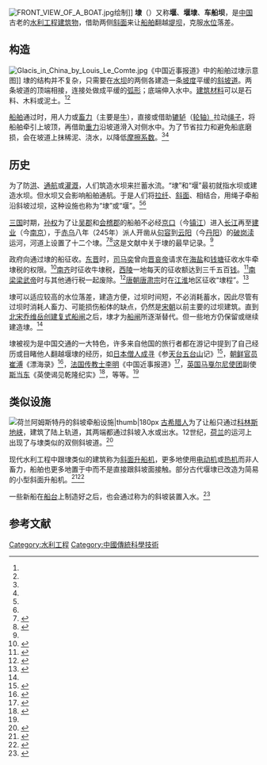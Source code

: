 [[File:FRONT_VIEW_OF_A_BOAT.jpg|thumb]]绘制]]
{{河流系列模板}}
'''埭'''（{{標音|拼音=dài|注音=ㄉㄞˋ}}）又称'''堰'''、'''堰埭'''、'''车船坝'''，是[[中国|中国]]古老的[[水利工程|水利工程]][[建筑物|建筑物]]，借助两侧[[斜面|斜面]]来让[[船舶|船舶]]翻越[[堤坝|堤坝]]，克服[[水位|水位]]落差。
==构造==
[[File:Glacis_in_China_by_Louis_Le_Comte.jpg|thumb]]《中国近事报道》中的船舶过埭示意图]]
埭的结构并不复杂，只需要在[[水坝|水坝]]的两侧各建造一条[[坡度|坡度]]平缓的[[斜面|斜坡道]]。两条坡道的顶端相接，连接处做成平缓的[[弧形|弧形]]；底端伸入水中。[[建筑材料|建筑材料]]可以是石料、木料或泥土。<ref name=LSM/><ref name=SCC/>{{rp|363}}

[[船舶|船舶]]通过时，用人力或[[畜力运输|畜力]]（主要是[[牛|牛]]），直接或借助[[辘轳|辘轳]]（[[轮轴|轮轴）]]拉动[[绳子|绳子]]，将船舶牵引上坡顶，再借助[[引力|重力]]沿坡道滑入对侧水中。为了节省拉力和避免船底磨损，会在坡道上抹稀泥、浇水，以降低[[摩擦系数|摩擦系数]]。<ref name=LSM/><ref name=SCC/>{{rp|363}}

==历史==
为了防[[洪水|洪]]、[[航运|通航]]或[[灌溉|灌溉]]，人们筑造水坝来拦蓄水流。“埭”和“堰”最初就指水坝或建造水坝。但水坝又会影响船舶通航。于是人们将[[纤夫|拉纤]]、[[斜面|斜面]]、{{Link-en|联水陆路|portage}}相结合，用绳子牵船沿斜坡过坝，这种设施也称为“埭”或“堰”。<ref name=SCC/>{{rp|363}}<ref name=LSM/>

[[三国|三国]]时期，[[孙权|孙权]]为了让[[吴郡|吴郡]]和[[会稽郡|会稽郡]]的船舶不必经[[京口|京口]]（今[[镇江|镇江]]）进入[[长江|长江]]再至[[建业|建业]]（今[[南京|南京]]），于[[赤乌|赤乌]]八年（245年）派人开凿从[[句容|句容]]到[[曲阿县|云阳]]（今[[丹阳市|丹阳]]）的[[破岗渎|破岗渎]]运河，河道上设置了十二个埭。<ref>{{cite book|title={{cws|title=太平御览·卷七十三·地部三十八|link=太平御覽/0073}}}}</ref><ref>{{cite book|author=陈寿|title={{cws|title=三国志·吴书·吴主传|link=三國志/卷47}}}}</ref>这是文献中关于埭的最早记录。<ref name=LSM/>

政府向通过埭的船征收{{le|通行税|Toll (fee)}}。[[东晋|东晋]]时，[[司马奕|司马奕]]曾向[[晋哀帝|晋哀帝]]请求在[[海盐县|海盐]]和[[钱塘县|钱塘]]征收水牛牵埭税的权限。<ref>{{cite book|author=房玄龄|title={{cws|title=晉書·卷七十八·列传第四十八|link=晉書/卷078}}}}</ref>[[南齐|南齐]]时征收牛埭税，[[西兴街道_(杭州市)|西陵]]一地每天的征收额达到三千五百[[铜钱|钱]]。<ref>{{cite book|author=萧子显|title={{cws|title=南齐书·卷四十六·列传第二十七|link=南齊書/卷46}}}}</ref>[[南梁|南梁]][[梁武帝|梁武帝]]时与其他通行税一起废除。<ref>{{cite book|author=姚思廉|title={{cws|title=梁书·卷三·本纪第三|link=梁書/卷03}}}}</ref>[[唐朝|唐朝]][[唐肃宗|唐肃宗]]时在[[江淮|江淮]]地区征收“埭程”。<ref>{{cite book|author=杜佑|title=通典·食貨十一|url=https://ctext.org/tongdian/11/zh|access-date=2020-08-20|archive-date=2020-09-25|archive-url=https://web.archive.org/web/20200925161810/https://ctext.org/tongdian/11/zh|dead-url=no}}</ref>

埭可以适应较高的水位落差，建造方便，过坝时间短，不必消耗蓄水，因此尽管有过坝时消耗人畜力、可能损伤船体的缺点，仍然是[[宋朝|宋朝]]以前主要的过坝建筑。直到[[北宋|北宋]][[宋朝科技#建筑与土木工程|乔维岳创建复式船闸]]之后，埭才为[[船闸|船闸]]所逐渐替代。但一些地方仍保留或继续建造埭。<ref name=LSM/>

埭被视为是中国交通的一大特色，许多来自他国的旅行者都在游记中提到了自己经历或目睹他人翻越堰埭的经历，如[[日本|日本]][[比丘|僧人]][[成寻|成寻]]《参[[天台山_(浙江)|天台]][[五台山|五台山]]记》<ref>{{Cite book|title=参天台五台山记|last=释成寻|publisher=花山文艺出版社|year=2008|isbn=7-80755-305-7|location=石家庄|others=白化文,李鼎霞(校点)|first=|pages=}}</ref>{{Rp|79,88,90}}，[[朝鲜王朝|朝鲜]][[官员|官员]][[崔溥|崔溥]]《漂海录》<ref>{{Cite book|title=崔溥漂海录校注|last=崔溥|publisher=上海书店出版社|year=2013|isbn=978-7-5458-0823-0|location=上海|others=朴元熇(校注)|pages=}}</ref>{{Rp|43-45,163}}，[[法国|法国]][[传教士|传教士]][[李明_(传教士)|李明]]《中国近事报道》<ref>{{Cite book|title=''Nouveaux mémoires sur l'état présent de la Chine''|last=Louis|first=Le Comte|publisher={{link-fr|让·阿尼松|Jean Anisson}}|year=1696|location=巴黎|url=https://archive.org/details/gri_000133125010712483/page/n281/mode/2up|volume=1|language=fr}}</ref>{{Rp|230-231}}，[[英国|英国]][[马戛尔尼使团|马戛尔尼使团]]副使[[乔治·伦纳德·斯当东|斯当东]]《英使谒见乾隆纪实》<ref>{{Cite book|title=英使谒见乾隆纪实|author=斯当东|publisher=上海书店出版社|year=2005|location=上海|isbn=7-80678-267-2}}</ref>{{rp|443}}，等等。<ref name=SCC/>{{rp|363-364}}

==类似设施==
[[File:Overhaal_aan_de_Baarsjes,_Overtoom.jpg|[[荷兰]][[阿姆斯特丹|阿姆斯特丹]]的斜坡牵船设施|thumb|180px]]
[[古希腊人|古希腊人]]为了让船只通过[[科林斯地峡|科林斯地峡]]，建筑了陆上轨道{{le|狄奥尔科斯|Diolkos}}，其两端都通过斜坡入水或出水。12世纪，[[荷兰|荷兰]]的运河上出现了与埭类似的双侧斜坡道。<ref name=SCC>{{Cite book|title=''Science and Civilisation in China: Volume 4, Physics and Physical Technology, Part 3, Civil Engineering and Nautics''|last=Needham|first=Joseph|publisher=Cambridge University Press|year=1971|location=剑桥|language=en|}}</ref>{{rp|364}}

现代水利工程中跟埭类似的建筑称为[[斜面升船机|斜面升船机]]，更多地使用[[电动机|电动机]]或[[热机|热机]]而非人畜力，船舶也更多地置于{{le|承船箱|Caisson (lock gate)}}中而不是直接跟斜坡面接触。部分古代堰埭已改造为简易的小型斜面升船机。<ref>{{cite book|author1=颜宏亮|author2=闫滨(主编)|title=水工建筑物|location=北京|publisher=中国水利水电出版社|year=2012|isbn=978-7-5084-9444-9}}</ref>{{rp|339}}<ref name=LSM>{{cite book|title=水利史研究会成立大会论文集|location=北京|publisher=水利电力出版社|year=1984|unified=15143·5409|chapter=中国古代斜坡通航设施的初步探讨|author=李思敏|page=123-131}}</ref>

一些新船在[[船台|船台]]上制造好之后，也会通过称为{{le|滑道|slipway}}的斜坡装置入水。<ref>{{cite|author=应长春|title=船舶工艺技术|location=上海|publisher=上海交通大学出版社|year=2013|isbn=978-7-313-09169-7}}</ref>{{rp|654}}

==参考文献==
{{Reflist|2}}{{河川}}

[[Category:水利工程|Category:水利工程]]
[[Category:中國傳統科學技術|Category:中國傳統科學技術]]